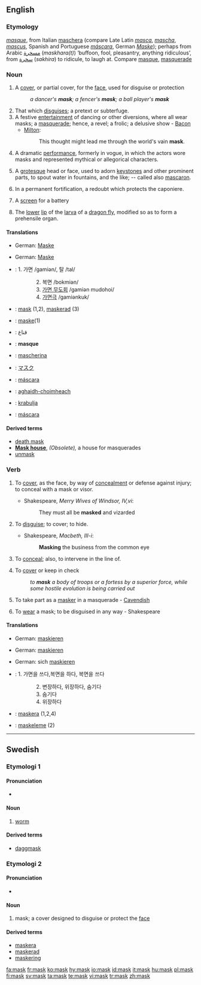 ==English==

===Etymology===
{{F.}} ''[[masque]]'', from Italian [[maschera]] (compare Late Latin ''[[masca]]'', ''[[mascha]]'', ''[[mascus]]'', Spanish and Portuguese ''[[máscara]]'', German ''[[Maske]]''); perhaps from Arabic [[مسخرة]] (''maskhara(t)'') ‘buffoon, fool, pleasantry, anything ridiculous’, from [[سخرة]] (''sakhira'') to ridicule, to laugh at.  Compare [[masque]], [[masquerade]]

===Noun===
{{en-noun}}

# A [[cover]], or partial cover, for the [[face]], used for disguise or protection
#: ''a dancer's '''mask'''; a fencer's '''mask'''; a ball player's '''mask'''''
# That which [[disguise]]s; a pretext or subterfuge.
# A festive [[entertainment]] of dancing or other diversions, where all wear masks; a [[masquerade]]; hence, a revel; a frolic; a delusive show - [[Bacon]]
#*[[Milton]]:
#*:This thought might lead me through the world's vain '''mask'''.
# {{obsolete}} A dramatic [[performance]], formerly in vogue, in which the actors wore masks and represented mythical or allegorical characters.
# {{architecture}} A [[grotesque]] head or face, used to adorn [[keystone]]s and other prominent parts, to spout water in fountains, and the like; -- called also [[mascaron]].
# {{context|fortification}} In a permanent fortification, a redoubt which protects the caponiere.
# {{context|fortification}} A [[screen]] for a battery
# {{zoology}} The [[lower]] [[lip]] of the [[larva]] of a [[dragon fly]], modified so as to form a prehensile organ.

====Translations====
{{trans-top|A cover, or partial cover, for the face, used for disguise or protection}}
*German: [[Maske]] {{f}}
{{trans-mid}}
{{trans-bottom}}

{{trans-top|That which disguises}}
*German: [[Maske]] {{f}}
{{trans-mid}}
{{trans-bottom}}

{{trans-top|A festive entertainment}}
{{trans-mid}}
{{trans-bottom}}

{{trans-top|A dramatic performance in which the actors wore masks}}
{{trans-mid}}
{{trans-bottom}}

{{trans-top|(architecture) A grotesque head or face}}
{{trans-mid}}
{{trans-bottom}}

{{trans-top|(Fortification) A redoubt which protects the caponiere}}
{{trans-mid}}
{{trans-bottom}}

{{trans-top|(Fortification): A screen for a battery}}
{{trans-mid}}
{{trans-bottom}}

{{trans-top|(zoology) The lower lip of the larva of a dragon fly}}
{{trans-mid}}
{{trans-bottom}}

{{checktrans}}
*{{ttbc|Korean}}: 1. 가면 /gamiən/, 탈 /tal/
::: 2. 복면 /bokmiən/
::: 3. [[masquerade|가면 무도회]] /gamiən mudohoi/
::: 4. [[masquerade|가면극]] /gamiənkuk/
*{{ttbc|Swedish}}: [[mask#Swedish|mask]] (1,2), [[maskerad]] (3)
*{{ttbc|Turkish}}: [[maske]](1)
*{{ttbc|Arabic}}: قناع
*{{ttbc|French}}: '''masque'''
*{{ttbc|Italian}}: [[mascherina]] {{f}}
*{{ttbc|Japanese}}: [[マスク]]
*{{ttbc|Portuguese}}: [[máscara]] {{f}}
*{{ttbc|Scottish Gaelic}}: [[aghaidh-choimheach]] {{f}}
*{{ttbc|Serbian}}: [[krabulja]]
*{{ttbc|Spanish}}: [[máscara]] {{f}}

====Derived terms====
*[[death mask]]
*'''[[Mask house]]''', ''(Obsolete),'' a house for masquerades<!-- check capitalisation -->
*[[unmask]]

===Verb===
{{en-verb}}

# {{transitive}} To [[cover]], as the face, by way of [[concealment]] or defense against injury; to conceal with a mask or visor.
#*Shakespeare, ''Merry Wives of Windsor, IV,vi'':
#*:They must all be '''masked''' and vizarded
# {{transitive}} To [[disguise]]; to cover; to hide.
#*Shakespeare, ''Macbeth, III-i'':
#*:'''Masking''' the business from the common eye
# {{military|transitive}} To [[conceal]]; also, to intervene in the line of.
# {{military|transitive}} To [[cover]] or keep in check
#: ''to '''mask''' a body of troops or a fortess by a superior force, while some hostile evolution is being carried out''
# {{intransitive}} To take part as a [[masker]] in a masquerade - [[Cavendish]]
# {{intransitive}} To [[wear]] a mask; to be disguised in any way - Shakespeare

====Translations====
{{trans-top|To cover, as the face, by way of concealment or defense against injury}}
*German: [[maskieren]]
{{trans-mid}}
{{trans-bottom}}

{{trans-top|To disguise; to cover; to hide}}
*German: [[maskieren]]
{{trans-mid}}
{{trans-bottom}}

{{trans-top|(military) To conceal; also, to intervene in the line of}}
{{trans-mid}}
{{trans-bottom}}

{{trans-top|(military) To cover or keep in check}}
{{trans-mid}}
{{trans-bottom}}

{{trans-top|To take part as a masker in a masquerade}}
{{trans-mid}}
{{trans-bottom}}

{{trans-top|To wear a mask; to be disguised in any way}}
*German: sich [[maskieren]]
{{trans-mid}}
{{trans-bottom}}

{{checktrans}}
*{{ttbc|Korean}}: 1. 가면을 쓰다,복면을 하다, 복면을 쓰다
::: 2. 변장하다, 위장하다, 숨기다
::: 3. 숨기다
::: 4. 위장하다
*{{ttbc|Swedish}}: [[maskera]] (1,2,4)
*{{ttbc|Turkish}}: [[maskeleme]] (2)

----

==Swedish==

===Etymologi 1===
{{rfe|lang=sv}}

====Pronunciation====
*{{audio|Sv-mask.ogg|audio}}

====Noun====
{{sv-noun-reg-ar}}
{{infl|sv|noun|g=c}}

# [[worm]]


====Derived terms====
*[[daggmask]]


===Etymologi 2===
{{rfe|lang=sv}}

====Pronunciation====
*{{audio|Sv-mask.ogg|audio}}

====Noun====
{{sv-noun-reg-er}}
{{infl|sv|noun|g=c}}

# mask; a cover designed to disguise or protect the [[face]]


====Derived terms====
*[[maskera]]
*[[maskerad]]
*[[maskering]]

[[fa:mask]]
[[fr:mask]]
[[ko:mask]]
[[hy:mask]]
[[io:mask]]
[[id:mask]]
[[it:mask]]
[[hu:mask]]
[[pl:mask]]
[[fi:mask]]
[[sv:mask]]
[[ta:mask]]
[[te:mask]]
[[vi:mask]]
[[tr:mask]]
[[zh:mask]]